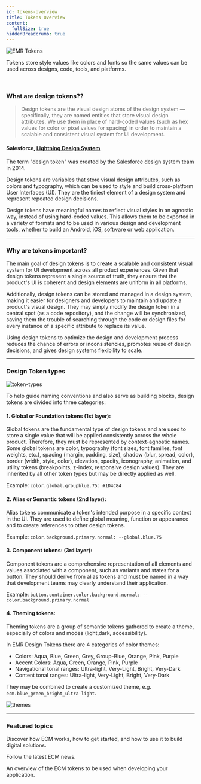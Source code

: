 ```yaml
---
id: tokens-overview
title: Tokens Overview
content:
  fullSize: true
hiddenBreadcrumb: true
---
```


<Banner title='EMR Design Tokens' backgroundColor='#269a91' gradient='#50037f'>

![EMR Tokens](../assets/banner-1.png#width=100%;height=320px;fitting=contain;position=right)

Tokens store style values like colors and fonts so the same values can be used across designs, code, tools, and platforms.

</Banner>

<br />

<SearchBar />

### What are design tokens??

> Design tokens are the visual design atoms of the design system — specifically, they are named entities that store visual design attributes. We use them in place of hard-coded values (such as hex values for color or pixel values for spacing) in order to maintain a scalable and consistent visual system for UI development.

#### Salesforce, [Lightning Design System](https://www.lightningdesignsystem.com/design-tokens/#openInNewTab)

The term "design token" was created by the Salesforce design system team in 2014.

Design tokens are variables that store visual design attributes, such as colors and typography, which can be used to style and build cross-platform User Interfaces (UI). They are the tiniest element of a design system and represent repeated design decisions.

Design tokens have meaningful names to reflect visual styles in an agnostic way, instead of using hard-coded values. This allows them to be exported in a variety of formats and to be used in various design and development tools, whether to build an Android, iOS, software or web application.

---

### Why are tokens important?

The main goal of design tokens is to create a scalable and consistent visual system for UI development across all product experiences. Given that design tokens represent a single source of truth, they ensure that the product's UI is coherent and design elements are uniform in all platforms.

Additionally, design tokens can be stored and managed in a design system, making it easier for designers and developers to maintain and update a product's visual design. They may simply modify the design token in a central spot (as a code repository), and the change will be synchronized, saving them the trouble of searching through the code or design files for every instance of a specific attribute to replace its value.

Using design tokens to optimize the design and development process reduces the chance of errors or inconsistencies, promotes reuse of design decisions, and gives design systems flexibility to scale.

---

### Design Token types

![token-types](../assets/token-types.png#expand)

To help guide naming conventions and also serve as building blocks, design tokens are divided into three categories:

#### 1. Global or Foundation tokens (1st layer):

<Container width={90}>

Global tokens are the fundamental type of design tokens and are used to store a single value that will be applied consistently across the whole product. Therefore, they must be represented by context-agnostic names. Some global tokens are color, typography (font sizes, font families, font weights, etc.), spacing (margin, padding, size), shadow (blur, spread, color), border (width, style, color), elevation, opacity, iconography, animation, and utility tokens (breakpoints, z-index, responsive design values). They are inherited by all other token types but may be directly applied as well.

Example: `color.global.groupblue.75: #1D4C84`

</Container>

#### 2. Alias or Semantic tokens (2nd layer):

<Container width={90}>

Alias tokens communicate a token's intended purpose in a specific context in the UI. They are used to define global meaning, function or appearance and to create references to other design tokens.

Example: `color.background.primary.normal: --global.blue.75`

</Container>

#### 3. Component tokens: (3rd layer):

<Container width={90}>

Component tokens are a comprehensive representation of all elements and values associated with a component, such as variants and states for a button. They should derive from alias tokens and must be named in a way that development teams may clearly understand their application.

Example: `button.container.color.background.normal: --color.background.primary.normal`

</Container>

#### 4. Theming tokens:

<Container width={90}>

Theming tokens are a group of semantic tokens gathered to create a theme, especially of colors and modes (light,dark, accessibility).

In EMR Design Tokens there are 4 categories of color themes:

- Colors: Aqua, Blue, Green, Grey, Group-Blue, Orange, Pink, Purple
- Accent Colors: Aqua, Green, Orange, Pink, Purple
- Navigational tonal ranges: Ultra-light, Very-Light, Bright, Very-Dark
- Content tonal ranges: Ultra-light, Very-Light, Bright, Very-Dark

They may be combined to create a customized theme, e.g. `ecm.blue_green_bright_ultra-light`.

![themes](../assets/themes.gif#expand)

</Container>

---

### Featured topics

<Grid columns={3}>

<GridItem>

  <SectionCard section="Getting Started" title="Getting Started" link="getting-started">

Discover how ECM works, how to get started, and how to use it to build digital solutions.

</SectionCard>

</GridItem>

<GridItem>

  <SectionCard section="What's new" title="What's new" link="whats-new">

Follow the latest ECM news.

</SectionCard>

</GridItem>

<GridItem>

  <SectionCard section="Tokens" title="Tokens" link="tokens">

An overview of the ECM tokens to be used when developing your application.

</SectionCard>

</GridItem>

</Grid>



